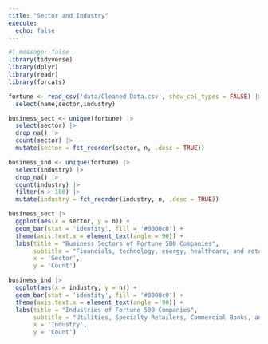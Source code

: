 ```yaml
---
title: "Sector and Industry"
execute: 
  echo: false
---
```


```r
#| message: false
library(tidyverse)
library(dplyr)
library(readr)
library(forcats)
```

```r
fortune <- read_csv('data/Cleaned Data.csv', show_col_types = FALSE) |>
  select(name,sector,industry)
```

```r
business_sect <- unique(fortune) |>
  select(sector) |>
  drop_na() |>
  count(sector) |>
  mutate(sector = fct_reorder(sector, n, .desc = TRUE))
```

```r
business_ind <- unique(fortune) |>
  select(industry) |>
  drop_na() |>
  count(industry) |>
  filter(n > 100) |>
  mutate(industry = fct_reorder(industry, n, .desc = TRUE))
```

```r
business_sect |>
  ggplot(aes(x = sector, y = n)) +
  geom_bar(stat = 'identity', fill = '#0000c0') +
  theme(axis.text.x = element_text(angle = 90)) +
  labs(title = "Business Sectors of Fortune 500 Companies",
       subtitle = "Financials, technology, energy, healthcare, and retailing are the most common sectors.",
       x = 'Sector',
       y = 'Count')
```

```r
business_ind |>
  ggplot(aes(x = industry, y = n)) +
  geom_bar(stat = 'identity', fill = '#0000c0') +
  theme(axis.text.x = element_text(angle = 90)) +
  labs(title = "Industries of Fortune 500 Companies",
       subtitle = "Utilities, Specialty Retailers, Commercial Banks, and Chemicals are the most common industries.",
       x = 'Industry',
       y = 'Count')
```